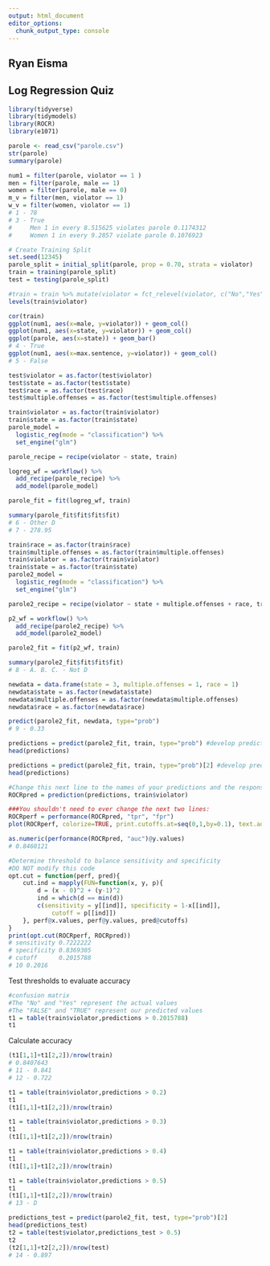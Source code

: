 ---
output: html_document
editor_options: 
  chunk_output_type: console
---
## Ryan Eisma
## Log Regression Quiz 

```{r}
library(tidyverse)
library(tidymodels)
library(ROCR)
library(e1071)
```

```{r}
parole <- read_csv("parole.csv")
str(parole)
summary(parole)
```

```{r}
num1 = filter(parole, violator == 1 )
men = filter(parole, male == 1)
women = filter(parole, male == 0)
m_v = filter(men, violator == 1)
w_v = filter(women, violator == 1)
# 1 - 78
# 3 - True
#     Men 1 in every 8.515625 violates parole 0.1174312
#     Women 1 in every 9.2857 violate parole 0.1076923  
```

```{r}
# Create Training Split
set.seed(12345)
parole_split = initial_split(parole, prop = 0.70, strata = violator)
train = training(parole_split)
test = testing(parole_split)

```

```{r}
#train = train %>% mutate(violator = fct_relevel(violator, c("No","Yes")))
levels(train$violator)

```

```{r}
cor(train)
ggplot(num1, aes(x=male, y=violator)) + geom_col()
ggplot(num1, aes(x=state, y=violator)) + geom_col()
ggplot(parole, aes(x=state)) + geom_bar()
# 4 - True
ggplot(num1, aes(x=max.sentence, y=violator)) + geom_col()
# 5 - False 

```


```{r}
test$violator = as.factor(test$violator)
test$state = as.factor(test$state)
test$race = as.factor(test$race)
test$multiple.offenses = as.factor(test$multiple.offenses)
```

```{r}
train$violator = as.factor(train$violator)
train$state = as.factor(train$state)
parole_model = 
  logistic_reg(mode = "classification") %>% 
  set_engine("glm")

parole_recipe = recipe(violator ~ state, train)

logreg_wf = workflow() %>%
  add_recipe(parole_recipe) %>% 
  add_model(parole_model)

parole_fit = fit(logreg_wf, train)
```

```{r}
summary(parole_fit$fit$fit$fit)
# 6 - Other D
# 7 - 278.95
```

```{r}
train$race = as.factor(train$race)
train$multiple.offenses = as.factor(train$multiple.offenses)
train$violator = as.factor(train$violator)
train$state = as.factor(train$state)
parole2_model = 
  logistic_reg(mode = "classification") %>% 
  set_engine("glm")

parole2_recipe = recipe(violator ~ state + multiple.offenses + race, train)

p2_wf = workflow() %>%
  add_recipe(parole2_recipe) %>% 
  add_model(parole2_model)

parole2_fit = fit(p2_wf, train)
```

```{r}
summary(parole2_fit$fit$fit$fit)
# 8 - A. B. C. - Not D
```

```{r}
newdata = data.frame(state = 3, multiple.offenses = 1, race = 1)
newdata$state = as.factor(newdata$state)
newdata$multiple.offenses = as.factor(newdata$multiple.offenses)
newdata$race = as.factor(newdata$race)

predict(parole2_fit, newdata, type="prob")
# 9 - 0.33 
```


```{r}
predictions = predict(parole2_fit, train, type="prob") #develop predicted probabilities
head(predictions)
```

```{r}
predictions = predict(parole2_fit, train, type="prob")[2] #develop predicted probabilities
head(predictions)
```

```{r}
#Change this next line to the names of your predictions and the response variable in the training data frame
ROCRpred = prediction(predictions, train$violator) 

###You shouldn't need to ever change the next two lines:
ROCRperf = performance(ROCRpred, "tpr", "fpr")
plot(ROCRperf, colorize=TRUE, print.cutoffs.at=seq(0,1,by=0.1), text.adj=c(-0.2,1.7))
```

```{r}
as.numeric(performance(ROCRpred, "auc")@y.values)
# 0.8460121
```

```{r}
#Determine threshold to balance sensitivity and specificity
#DO NOT modify this code
opt.cut = function(perf, pred){
    cut.ind = mapply(FUN=function(x, y, p){
        d = (x - 0)^2 + (y-1)^2
        ind = which(d == min(d))
        c(sensitivity = y[[ind]], specificity = 1-x[[ind]], 
            cutoff = p[[ind]])
    }, perf@x.values, perf@y.values, pred@cutoffs)
}
print(opt.cut(ROCRperf, ROCRpred))
# sensitivity 0.7222222
# specificity 0.8369305
# cutoff      0.2015788
# 10 0.2016
```


Test thresholds to evaluate accuracy  
```{r}
#confusion matrix
#The "No" and "Yes" represent the actual values
#The "FALSE" and "TRUE" represent our predicted values
t1 = table(train$violator,predictions > 0.2015788)
t1

```

Calculate accuracy  
```{r}
(t1[1,1]+t1[2,2])/nrow(train)
# 0.8407643
# 11 - 0.841
# 12 - 0.722

```

```{r}
t1 = table(train$violator,predictions > 0.2)
t1
(t1[1,1]+t1[2,2])/nrow(train)
```

```{r}
t1 = table(train$violator,predictions > 0.3)
t1
(t1[1,1]+t1[2,2])/nrow(train)
```

```{r}
t1 = table(train$violator,predictions > 0.4)
t1
(t1[1,1]+t1[2,2])/nrow(train)
```

```{r}
t1 = table(train$violator,predictions > 0.5)
t1
(t1[1,1]+t1[2,2])/nrow(train)
# 13 - D
```

```{r}

predictions_test = predict(parole2_fit, test, type="prob")[2]
head(predictions_test)
t2 = table(test$violator,predictions_test > 0.5)
t2
(t2[1,1]+t2[2,2])/nrow(test)
# 14 - 0.897
```
